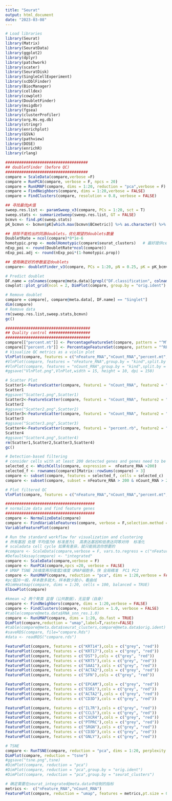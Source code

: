 ```yaml
---
title: "Seurat"
output: html_document
date: "2023-03-08"
---
```

```r
# Load libraries
library(Seurat)
library(Matrix)
library(SeuratData)
library(ggplot2)
library(dplyr)
library(patchwork)
library(scater)
library(SeuratDisk)
library(SingleCellExperiment)
library(scDblFinder)
library(BiocManager)
library(celldex)
library(cowplot)
library(DoubletFinder)
library(msigdbr)
library(fgsea)
library(clusterProfiler)
library(org.Hs.eg.db)
library(stringr)
library(enrichplot)
library(GSVA)
library(pathview)
library(DOSE)
library(enrichR)
library(rlang)
```

```r
####################################
## doubletFinder (before QC)
####################################
compare = ScaleData(compare,verbose =F)
compare = RunPCA(compare, verbose = F, npcs = 20)
compare = RunUMAP(compare, dims = 1:20, reduction = "pca",verbose = F)
compare = FindNeighbors(compare, dims = 1:20,verbose = FALSE)
compare = FindClusters(compare, resolution = 0.8, verbose = FALSE)

## 寻找最优pK值
sweep.res.list <- paramSweep_v3(compare, PCs = 1:20, sct = T)
sweep.stats <- summarizeSweep(sweep.res.list, GT = FALSE)  
bcmvn <- find.pK(sweep.stats)
pK_bcmvn <- bcmvn$pK[which.max(bcmvn$BCmetric)] %>% as.character() %>% as.numeric()

## 排除不能检出的同源doublets，优化期望的doublets数量
DoubletRate = ncol(compare)*8*1e-6                     
homotypic.prop <- modelHomotypic(compare$seurat_clusters)   # 最好提供celltype
nExp_poi <- round(DoubletRate*ncol(compare)) 
nExp_poi.adj <- round(nExp_poi*(1-homotypic.prop))

## 使用确定好的参数鉴定doublets
compare<- doubletFinder_v3(compare, PCs = 1:20, pN = 0.25, pK = pK_bcmvn,nExp = nExp_poi.adj, reuse.pANN = F, sct = T)

# Predict doublet
DF.name = colnames(compare@meta.data)[grepl("DF.classification", colnames(compare@meta.data))]
cowplot::plot_grid(ncol = 2, DimPlot(compare, group.by = "orig.ident") + NoAxes(),DimPlot(compare, group.by = DF.name) + NoAxes())

# Remove doublet
compare = compare[, compare@meta.data[, DF.name] == "Singlet"]
dim(compare)
# Remove data
rm(sweep.res.list,sweep.stats,bcmvn)
gc()
```







```r
#####################################
## Quality control ##################
#####################################
compare[["percent.mt"]] <- PercentageFeatureSet(compare, pattern = "^MT")
compare[["percent.rb"]] <- PercentageFeatureSet(compare, pattern = "^RP[SL]")
# Visualize QC metrics as a violin plot
VlnPlot(compare, features = c("nFeature_RNA","nCount_RNA","percent.mt","percent.rb"),group.by = "orig.ident",ncol = 4,pt.size = 0.1) 
#VlnPlot(compare, features = "nFeature_RNA",group.by = "kind",split.by = "orig.ident",raster=FALSE)
#VlnPlot(compare, features = "nCount_RNA",group.by = "kind",split.by = "orig.ident",raster=FALSE)
#ggsave("VlnPlot.png",VlnPlot,width = 15, height = 10, dpi = 150)
```


```r
# Scatter Plot
Scatter1<-FeatureScatter(compare, feature1 = "nCount_RNA", feature2 = "percent.mt",group.by = "orig.ident", pt.size = 0.5)
Scatter1
#ggsave("Scatter1.png",Scatter1)
Scatter2<-FeatureScatter(compare, feature1 = "nCount_RNA", feature2 = "nFeature_RNA",group.by = "orig.ident", pt.size = 0.5)
Scatter2
#ggsave("Scatter2.png",Scatter2)
Scatter3<-FeatureScatter(compare, feature1 = "nCount_RNA", feature2 = "percent.rb",group.by = "orig.ident", pt.size = 0.5)
Scatter3
#ggsave("Scatter3.png",Scatter3)
Scatter4<-FeatureScatter(compare, feature1 = "percent.rb", feature2 = "percent.mt",group.by = "orig.ident", pt.size = 0.5)
Scatter4
#ggsave("Scatter4.png",Scatter4)
rm(Scatter1,Scatter2,Scatter3,Scatter4)
gc()
```

```r
# Detection-based filtering
# consider cells with at least 200 detected genes and genes need to be expressed in at least 3 cells
selected_c <- WhichCells(compare, expression =  nFeature_RNA >200)
selected_f <- rownames(compare)[Matrix::rowSums(compare) > 3]
compare <- subset(compare, features = selected_f, cells = selected_c)
compare <- subset(compare, subset = nFeature_RNA > 200 & nCount_RNA > 250 & percent.mt < 20)

# Plot filtered QC
VlnPlot(compare, features = c("nFeature_RNA","nCount_RNA","percent.mt","percent.rb"),group.by = "orig.ident",ncol = 4,pt.size = 0.1) 
```



```r
#######################################
# normalize data and find feature genes
#######################################
compare <- NormalizeData(compare)
compare <- FindVariableFeatures(compare, verbose = F,selection.method = "vst", nfeatures = 2000)
VariableFeaturePlot(compare)
```


```r
# Run the standard workflow for visualization and clustering
# 所有基因 处理 平均值为0 标准差为1  高表达基因和低表达同等对待  标准化
# scaladata cell cycle 如果有差异，就只能挑选你想要的
#compare <- ScaleData(compare,verbose = F, vars.to.regress = c("nFeature_RNA", "percent.mt"))
#DefaultAssay(compare) <- "integrated"
compare <- ScaleData(compare,verbose = F)
compare <- RunPCA(compare,npcs =20, verbose = FALSE)
# UMAP TSNE 20维度再将维度2维度 UMAP细胞多，快 全局精准  PC1 PC2
compare <- RunUMAP(compare, reduction = "pca", dims = 1:20,verbose = FALSE)
#pc值20一般，样本数多就大，样本数少就小，看曲线
#DimHeatmap(compare, dims = 1:20, cells = 100, balanced = TRUE)
ElbowPlot(compare)
```

```r
#kmean =2 两个聚类 监督（公共数据），无监督（自身）
compare <- FindNeighbors(compare, dims = 1:20,verbose = FALSE)
compare <- FindClusters(compare, resolution = 1.0, verbose = FALSE)
#table(compare@meta.data$RNA_snn_res.1.0)
compare <- RunUMAP(compare, dims = 1:20, do.fast = TRUE)
DimPlot(compare,reduction = "umap",label=T,raster=FALSE)
#table(compare@meta.data$seurat_clusters,compare@meta.data$orig.ident)
#saveRDS(compare, file="compare.Rds")
#data <- readRDS("compare.rds")
```

```r
FeaturePlot(compare, features = c("KRT14"),cols = c("grey", "red"))
FeaturePlot(compare, features = c("KRT17"),cols = c("grey", "red"))
FeaturePlot(compare, features = c("DST"),cols = c("grey", "red"))
FeaturePlot(compare, features = c("KRT5"),cols = c("grey", "red"))
FeaturePlot(compare, features = c("SAA1"),cols = c("grey", "red"))
FeaturePlot(compare, features = c("ACTA2"),cols = c("grey", "red"))
FeaturePlot(compare, features = c("SFN"),cols = c("grey", "red"))
```


```r
FeaturePlot(compare, features = c("EPCAM"),cols = c("grey", "red"))
FeaturePlot(compare, features = c("ESR1"),cols = c("grey", "red"))
FeaturePlot(compare, features = c("ACTA2"),cols = c("grey", "red"))
FeaturePlot(compare, features = c("CD3D"),cols = c("grey", "red"))
```

```r
FeaturePlot(compare, features = c("IL7R"),cols = c("grey", "red"))
FeaturePlot(compare, features = c("CCL5"),cols = c("grey", "red"))
FeaturePlot(compare, features = c("CXCR4"),cols = c("grey", "red"))
FeaturePlot(compare, features = c("PTPRC"),cols = c("grey", "red"))
FeaturePlot(compare, features = c("SRGN"),cols = c("grey", "red"))
FeaturePlot(compare, features = c("CD3D"),cols = c("grey", "red"))
FeaturePlot(compare, features = c("GNLY"),cols = c("grey", "red"))
```




```r
# TSNE
compare <- RunTSNE(compare, reduction = "pca", dims = 1:20, perplexity = 30, max_iter = 1000,theta = 0.5, eta = 200, num_threads = 0)
DimPlot(compare, reduction = "tsne")
#ggsave("tsne.png",tsne)
#DimPlot(compare, reduction = "pca")
#DimPlot(compare, reduction = "pca",group.by = "orig.ident")
#DimPlot(compare, reduction = "pca",group.by = "seurat_clusters")

# 确定需要在seurat_integrated@meta.data中绘制的指标
metrics <-  c("nFeature_RNA","nCount_RNA")
FeaturePlot(compare, reduction = "umap", features = metrics,pt.size = 0.4, sort.cell = TRUE,min.cutoff = 'q10')
```



